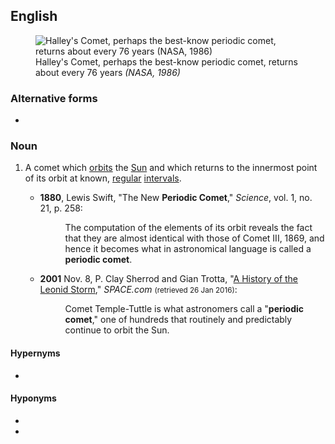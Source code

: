 ==English==
{{wikipedia|List of periodic comets}}
[[File:Comet-Halley's-tail-NASA-1986-b&w.jpg|thumb|Halley's Comet, perhaps the best-know periodic comet, returns about every 76 years ''(NASA, 1986)'']]
 
===Alternative forms===
* {{l|en|periodical comet}}

===Noun===
{{en-noun}}

# {{lb|en|astronomy}} A comet which [[orbit]]s the [[Sun]] and which returns to the innermost point of its orbit at known, [[regular]] [[intervals]].
#* '''1880''', Lewis Swift, "The New '''Periodic Comet'''," ''Science'', vol. 1, no. 21, p. 258:
#*: The computation of the elements of its orbit reveals the fact that they are almost identical with those of Comet III, 1869, and hence it becomes what in astronomical language is called a '''periodic comet'''.
#* '''2001''' Nov. 8, P. Clay Sherrod and Gian Trotta, "[http://web.archive.org/web/20011109063237/http://www.space.com/SpaceReportersNetworkAstronomyDiscoveries/leonids_history_011108.html A History of the Leonid Storm]," ''SPACE.com'' <small>(retrieved 26 Jan 2016)</small>:
#*: Comet Temple-Tuttle is what astronomers call a "'''periodic comet'''," one of hundreds that routinely and predictably continue to orbit the Sun.

====Hypernyms====
* {{l|en|comet}}

====Hyponyms====
* {{l|en|long-period comet}}
* {{l|en|short-period comet}}